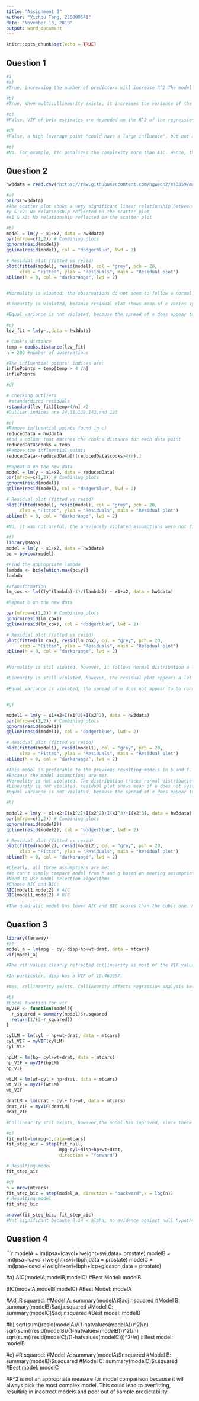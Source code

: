 ---
title: "Assignment 3"
author: "Yizhou Tang, 250888541"
date: "November 13, 2019"
output: word_document
---

```{r setup, include=FALSE}
knitr::opts_chunk$set(echo = TRUE)
```


## Question 1
```{r, include=TRUE}
#1
#a)
#True, increasing the number of predictors will increase R^2.The model curve fit more as it gets more complex.

#b)
#True, When multicollinearity exists, it increases the variance of the estimated beta parameters, which will the increase in standard error of the parameter estimates.

#c)
#False, VIF of beta estimates are depended on the R^2 of the regression response of xj on the other predictors

#d)
#False, a high leverage point "could have a large influence", but not always. A highly influential point needs to have both a high leverage and residual.

#e)
#No. For example, BIC penalizes the complexity more than AIC. Hence, the result set of predictor variables would most likely be less complex.
```

\newpage

## Question 2
```{r, include=TRUE}
hw3data = read.csv("https://raw.githubusercontent.com/hgweon2/ss3859/master/hw3-data.txt")

#a)
pairs(hw3data)
#The scatter plot shows a very significant linear relationship between y and x1
#y & x2: No relationship reflected on the scatter plot
#x1 & x2: No relationship reflected on the scatter plot

#b)
model = lm(y ~ x1+x2, data = hw3data)
par(mfrow=c(1,2)) # Combining plots
qqnorm(resid(model))  
qqline(resid(model), col = "dodgerblue", lwd = 2)

# Residual plot (fitted vs resid)
plot(fitted(model), resid(model), col = "grey", pch = 20,
     xlab = "Fitted", ylab = "Residuals", main = "Residual plot")
abline(h = 0, col = "darkorange", lwd = 2)


#Normality is vioated: the observations do not seem to follow a normal distribution when comparing the tails.

#Linearity is violated, because residual plot shows mean of e varies systematically

#Equal variance is not violated, because the spread of e does appear to be constant

#c)
lev_fit = lm(y~.,data = hw3data)

# Cook's distance
temp = cooks.distance(lev_fit)
n = 200 #number of observations

#The influential points' indices are:
influPoints = temp[temp > 4 /n]
influPoints

#d)

# checking outliers
 #standardized residuals
rstandard(lev_fit)[temp>4/n] >2
#Outlier indices are 24,31,139,143,and 193

#e)
#Remove influential points found in c)
reducedData = hw3data
#Add a column that matches the cook's distance for each data point
reducedData$cooks = temp
#Remove the influential points
reducedData<-reducedData[!(reducedData$cooks>4/n),]

#Repeat b on the new data
model = lm(y ~ x1+x2, data = reducedData)
par(mfrow=c(1,2)) # Combining plots
qqnorm(resid(model))  
qqline(resid(model), col = "dodgerblue", lwd = 2)

# Residual plot (fitted vs resid)
plot(fitted(model), resid(model), col = "grey", pch = 20,
     xlab = "Fitted", ylab = "Residuals", main = "Residual plot")
abline(h = 0, col = "darkorange", lwd = 2)

#No, it was not useful, the previously violated assumptions were not fixed.

#f)
library(MASS)
model = lm(y ~ x1+x2, data = hw3data)
bc = boxcox(model)

#Find the appropriate lambda
lambda <- bc$x[which.max(bc$y)]
lambda

#Transformation
lm_cox <- lm(((y^(lambda)-1)/(lambda)) ~ x1+x2, data = hw3data)

#Repeat b on the new data

par(mfrow=c(1,2)) # Combining plots
qqnorm(resid(lm_cox))  
qqline(resid(lm_cox), col = "dodgerblue", lwd = 2)

# Residual plot (fitted vs resid)
plot(fitted(lm_cox), resid(lm_cox), col = "grey", pch = 20,
     xlab = "Fitted", ylab = "Residuals", main = "Residual plot")
abline(h = 0, col = "darkorange", lwd = 2)


#Normality is stil vioated, however, it follows normal distribution a lot better than before

#Linearity is still violated, however, the residual plot appears a lot more random than before.

#Equal variance is violated, the spread of e does not appear to be constant anymore


#g)

model1 = lm(y ~ x1+x2+I(x1^2)+I(x2^2), data = hw3data)
par(mfrow=c(1,2)) # Combining plots
qqnorm(resid(model1))  
qqline(resid(model1), col = "dodgerblue", lwd = 2)

# Residual plot (fitted vs resid)
plot(fitted(model1), resid(model1), col = "grey", pch = 20,
     xlab = "Fitted", ylab = "Residuals", main = "Residual plot")
abline(h = 0, col = "darkorange", lwd = 2)

#This model is preferable to the previous resulting models in b and f. 
#Because the model assumptions are met.
#Normality is not violated. The distribution tracks normal distribution very closely.
#Linearity is not violated, residual plot shows mean of e does not systematically
#Equal variance is not violated, because the spread of e does appear to be overall constant

#h)

model2 = lm(y ~ x1+x2+I(x1^2)+I(x2^2)+I(x1^3)+I(x2^3), data = hw3data)
par(mfrow=c(1,2)) # Combining plots
qqnorm(resid(model2))  
qqline(resid(model2), col = "dodgerblue", lwd = 2)

# Residual plot (fitted vs resid)
plot(fitted(model2), resid(model2), col = "grey", pch = 20,
     xlab = "Fitted", ylab = "Residuals", main = "Residual plot")
abline(h = 0, col = "darkorange", lwd = 2)

#Clearly, all three assumptions are met
#We can't simply compare model from h and g based on meeting assumptions
#Need to use model selection algorithms
#Choose AIC and BIC:
AIC(model1,model2) # AIC
BIC(model1,model2) # BIC

#The quadratic model has lower AIC and BIC scores than the cubic one. Hence, the quadratic model from g is preferred to this cubic one.

```

\newpage

## Question 3
```{r, include=TRUE}
library(faraway)
#a)
model_a = lm(mpg ~ cyl+disp+hp+wt+drat, data = mtcars)
vif(model_a)

#The vif values clearly reflected collinearity as most of the VIF values are > 1, implying high Rj^2 values.

#In particular, disp has a VIF of 10.463957.

#Yes, collinearity exists. Collinearity affects regression analysis because a high VIF on regresssion coefficients, which implies high variance estimates, which implies high standard error of the particular parameter estimate. 

#b)
#Local function for vif
myVIF <- function(model){
  r_squared = summary(model)$r.squared
  return(1/(1-r_squared))
}

cylLM = lm(cyl ~ hp+wt+drat, data = mtcars)
cyl_VIF = myVIF(cylLM)
cyl_VIF

hpLM = lm(hp~ cyl+wt+drat, data = mtcars)
hp_VIF = myVIF(hpLM)
hp_VIF

wtLM = lm(wt~cyl + hp+drat, data = mtcars)
wt_VIF = myVIF(wtLM)
wt_VIF

dratLM = lm(drat ~ cyl+ hp+wt, data = mtcars)
drat_VIF = myVIF(dratLM)
drat_VIF

#Collinearity stil exists, however,the model has improved, since there are no more values over 10.

#c)
fit_null=lm(mpg~1,data=mtcars)
fit_step_aic = step(fit_null,
                    mpg~cyl+disp+hp+wt+drat, 
                    direction = "forward")

# Resulting model
fit_step_aic

#d)
n = nrow(mtcars)
fit_step_bic = step(model_a, direction = "backward",k = log(n))
# Resulting model
fit_step_bic

anova(fit_step_bic, fit_step_aic)
#Not significant because 0.14 < alpha, no evidence against null hypothesis. The two models are not significantly different from each other.

```

\newpage

## Question 4
```{r, include=TRUE}

modelA = lm(lpsa~lcavol+lweight+svi,data= prostate)
modelB = lm(lpsa~lcavol+lweight+svi+lbph,data = prostate)
modelC = lm(lpsa~lcavol+lweight+svi+lbph+lcp+gleason,data = prostate)

#a) 
AIC(modelA,modelB,modelC)
#Best Model: modelB

BIC(modelA,modelB,modelC)
#Best Model: modelA

#Adj.R squared:
#Model A:
summary(modelA)$adj.r.squared
#Model B:
summary(modelB)$adj.r.squared
#Model C:
summary(modelC)$adj.r.squared
#Best model: modelB

#b)
sqrt(sum((resid(modelA)/(1-hatvalues(modelA)))^2)/n)
sqrt(sum((resid(modelB)/(1-hatvalues(modelB)))^2)/n)
sqrt(sum((resid(modelC)/(1-hatvalues(modelC)))^2)/n)
#Best model: modelB

#c)
#R squared:
#Model A:
summary(modelA)$r.squared
#Model B:
summary(modelB)$r.squared
#Model C:
summary(modelC)$r.squared
#Best model: modelC

#R^2 is not an appropriate measure for model comparison because it will always pick the most complex model. This could lead to overfitting, resulting in incorrect models and poor out of sample predictability.
